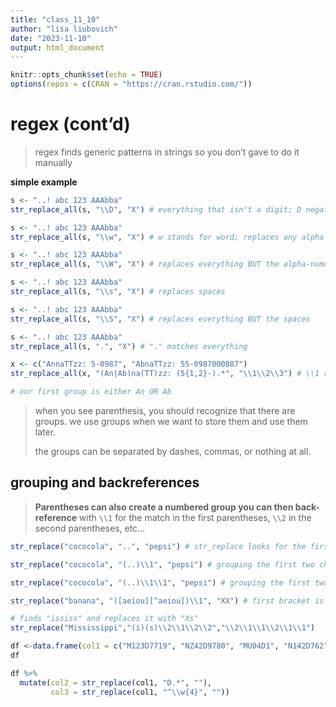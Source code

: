 ```yaml
---
title: "class_11_10"
author: "lisa liubovich"
date: "2023-11-10"
output: html_document
---
```


```r
knitr::opts_chunk$set(echo = TRUE)
options(repos = c(CRAN = "https://cran.rstudio.com/"))
```

# **regex (cont'd)**

> regex finds generic patterns in strings so you don't gave to do it manually

**simple example**

```r
s <- "..! abc 123 AAAbba"
str_replace_all(s, "\\D", "X") # everything that isn't a digit; D negates
```

```r
s <- "..! abc 123 AAAbba"
str_replace_all(s, "\\w", "X") # w stands for word; replaces any alpha-numeric

s <- "..! abc 123 AAAbba"
str_replace_all(s, "\\W", "X") # replaces everything BUT the alpha-numerics
```

```r
s <- "..! abc 123 AAAbba"
str_replace_all(s, "\\s", "X") # replaces spaces

s <- "..! abc 123 AAAbba"
str_replace_all(s, "\\S", "X") # replaces everything BUT the spaces
```

```r
s <- "..! abc 123 AAAbba"
str_replace_all(s, ".", "X") # "." matches everything
```

```r
x <- c("AnnaTTzz: 5-0987", "AbnaTTzz: 55-0987000887")
str_replace_all(x, "(An|Ab)na(TT)zz: (5{1,2}-).*", "\\1\\2\\3") # \\1 refers to the first group, \\2 refers to the second group. they are stored and used later. 

# our first group is either An OR Ab
```

> when you see parenthesis, you should recognize that there are groups. we use groups when we want to store them and use them later.
>
> the groups can be separated by dashes, commas, or nothing at all.

## **grouping and backreferences**

> **Parentheses can also create a numbered group you can then back-reference** with `\\1` for the match in the first parentheses, `\\2` in the second parentheses, etc...

```r
str_replace("cococola", "..", "pepsi") # str_replace looks for the first and second character; the first tow characters are replaced by "pepsi 
```

```r
str_replace("cococola", "(..)\\1", "pepsi") # grouping the first two characters; when the first two characters are repeated, they are replaced by pepsi
```

```r
str_replace("cococola", "(..)\\1\\1", "pepsi") # grouping the first two characters; must be repeated 3 times, then replaced by pepsi
```

```r
str_replace("banana", "([aeiou][^aeiou])\\1", "XX") # first bracket is lower case vowels which must be followed by lower case consonants; they are grouped in the parenthesis; whatever we see must be repated once and then replaced with "XX"
```

```r
# finds "ississ" and replaces it with "Xs"
str_replace("Mississippi","(i)(s)\\2\\1\\2\\2","\\2\\1\\1\\2\\1\\1") 
```

```r
df <-data.frame(col1 = c("M123D7719", "NZ42D9780", "MU04D1", "N142D762", "N047D91N2,?"))
df
```

```r
df %>% 
  mutate(col2 = str_replace(col1, "D.*", ""),
         col3 = str_replace(col1, "^\\w{4}", ""))
```
